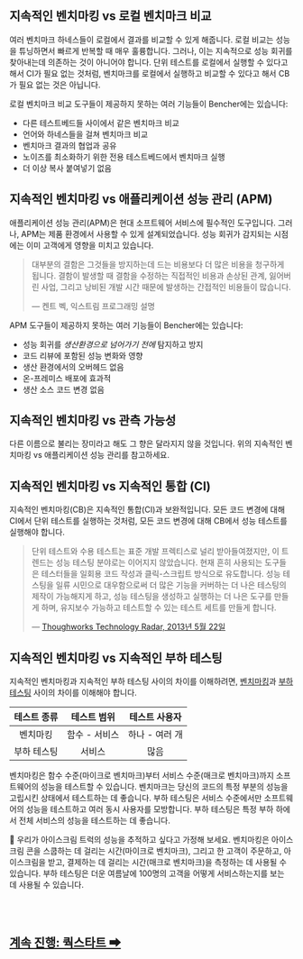 ## 지속적인 벤치마킹 vs 로컬 벤치마크 비교

여러 벤치마크 하네스들이 로컬에서 결과를 비교할 수 있게 해줍니다.
로컬 비교는 성능을 튜닝하면서 빠르게 반복할 때 매우 훌륭합니다.
그러나, 이는 지속적으로 성능 회귀를 찾아내는데 의존하는 것이 아니어야 합니다.
단위 테스트를 로컬에서 실행할 수 있다고 해서 CI가 필요 없는 것처럼,
벤치마크를 로컬에서 실행하고 비교할 수 있다고 해서 CB가 필요 없는 것은 아닙니다.

로컬 벤치마크 비교 도구들이 제공하지 못하는 여러 기능들이 Bencher에는 있습니다:
- 다른 테스트베드들 사이에서 같은 벤치마크 비교
- 언어와 하네스들을 걸쳐 벤치마크 비교
- 벤치마크 결과의 협업과 공유
- 노이즈를 최소화하기 위한 전용 테스트베드에서 벤치마크 실행
- 더 이상 복사 붙여넣기 없음

## 지속적인 벤치마킹 vs 애플리케이션 성능 관리 (APM)

애플리케이션 성능 관리(APM)은 현대 소프트웨어 서비스에 필수적인 도구입니다.
그러나, APM는 제품 환경에서 사용할 수 있게 설계되었습니다.
성능 회귀가 감지되는 시점에는 이미 고객에게 영향을 미치고 있습니다.

> 대부분의 결함은 그것들을 방지하는데 드는 비용보다 더 많은 비용을 청구하게 됩니다.
> 결함이 발생할 때 결함을 수정하는 직접적인 비용과
> 손상된 관계, 잃어버린 사업, 그리고 낭비된 개발 시간 때문에 발생하는 간접적인 비용들이 많습니다.
>
> — 켄트 벡, 익스트림 프로그래밍 설명

APM 도구들이 제공하지 못하는 여러 기능들이 Bencher에는 있습니다:
- 성능 회귀를 _생산환경으로 넘어가기 전에_ 탐지하고 방지
- 코드 리뷰에 포함된 성능 변화와 영향
- 생산 환경에서의 오버헤드 없음
- 온-프레미스 배포에 효과적
- 생산 소스 코드 변경 없음

## 지속적인 벤치마킹 vs 관측 가능성

다른 이름으로 불리는 장미라고 해도 그 향은 달라지지 않을 것입니다.
위의 지속적인 벤치마킹 vs 애플리케이션 성능 관리를 참고하세요.

## 지속적인 벤치마킹 vs 지속적인 통합 (CI)

지속적인 벤치마킹(CB)은 지속적인 통합(CI)과 보완적입니다.
모든 코드 변경에 대해 CI에서 단위 테스트를 실행하는 것처럼,
모든 코드 변경에 대해 CB에서 성능 테스트를 실행해야 합니다.

> 단위 테스트와 수용 테스트는 표준 개발 프렉티스로 널리 받아들여졌지만,
> 이 트렌드는 성능 테스팅 분야로는 이어지지 않았습니다.
> 현재 흔히 사용되는 도구들은 테스터들을 일회용 코드 작성과 클릭-스크립트 방식으로 유도합니다.
> 성능 테스팅을 일류 시민으로 대우함으로써 더 많은 기능을 커버하는 더 나은 테스팅의 제작이 가능해지게 하고,
> 성능 테스팅을 생성하고 실행하는 더 나은 도구를 만들게 하며,
> 유지보수 가능하고 테스트할 수 있는 테스트 세트를 만들게 합니다.
>
> — [Thoughworks Technology Radar, 2013년 5월 22일](https://www.thoughtworks.com/en-us/radar/techniques/performance-testing-as-a-first-class-citizen)


## 지속적인 벤치마킹 vs 지속적인 부하 테스팅

지속적인 벤치마킹과 지속적인 부하 테스팅 사이의 차이를 이해하려면,
[벤치마킹](https://ko.wikipedia.org/wiki/%EB%B2%A4%EC%B9%98%EB%A7%88%ED%81%AC_(%EC%BB%B4%ED%93%A8%ED%8C%85))과
[부하 테스팅](https://en.wikipedia.org/wiki/Software_load_testing) 사이의 차이를 이해해야 합니다.

| 테스트 종류 |  테스트 범위  | 테스트 사용자  |
| :---------: | :-----------: | :------------: |
|  벤치마킹   | 함수 - 서비스 | 하나 - 여러 개 |
| 부하 테스팅 |    서비스     |      많음      |

벤치마킹은 함수 수준(마이크로 벤치마크)부터 서비스 수준(매크로 벤치마크)까지 소프트웨어의 성능을 테스트할 수 있습니다.
벤치마크는 당신의 코드의 특정 부분의 성능을 고립시킨 상태에서 테스트하는 데 좋습니다.
부하 테스팅은 서비스 수준에서만 소프트웨어의 성능을 테스트하고 여러 동시 사용자를 모방합니다.
부하 테스팅은 특정 부하 하에서 전체 서비스의 성능을 테스트하는 데 좋습니다.

🍦 우리가 아이스크림 트럭의 성능을 추적하고 싶다고 가정해 보세요.
벤치마킹은 아이스크림 콘을 스쿱하는 데 걸리는 시간(마이크로 벤치마크), 그리고
한 고객이 주문하고, 아이스크림을 받고, 결제하는 데 걸리는 시간(매크로 벤치마크)을 측정하는 데 사용될 수 있습니다.
부하 테스팅은 더운 여름날에 100명의 고객을 어떻게 서비스하는지를 보는 데 사용될 수 있습니다.

<br/>
<br/>

<h2><a href="/docs/ko/tutorial/quick-start">계속 진행: 쿽스타트 ➡</a></h2>